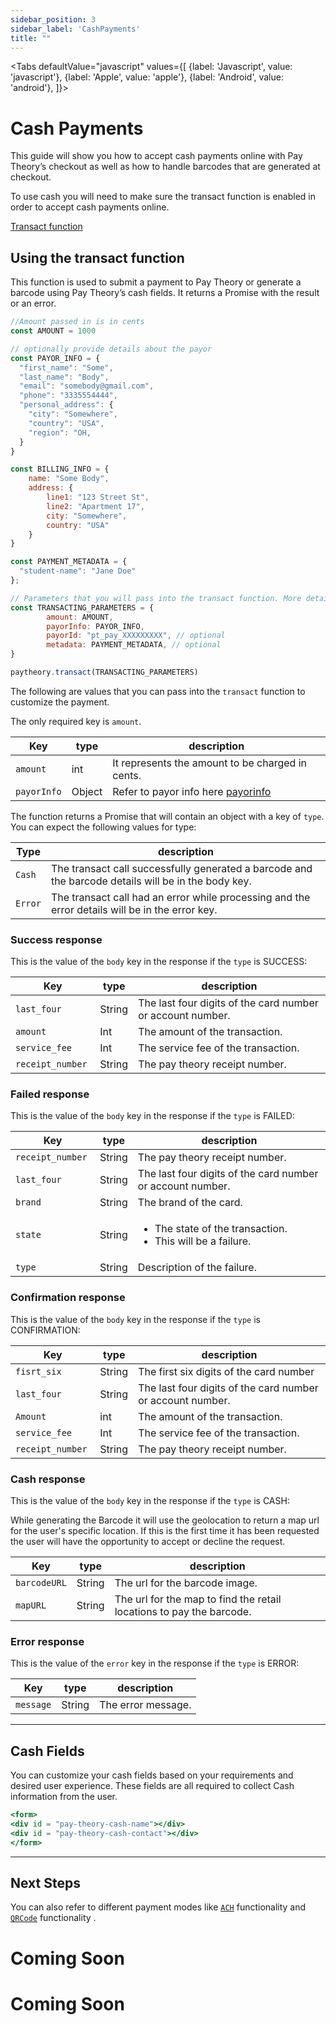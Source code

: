 ```yaml
---
sidebar_position: 3
sidebar_label: 'CashPayments'
title: ""
---
```




<Tabs
  defaultValue="javascript"
  values={[
    {label: 'Javascript', value: 'javascript'},
    {label: 'Apple', value: 'apple'},
    {label: 'Android', value: 'android'},
  ]}>
  <TabItem value="javascript">
  <h1>Cash Payments</h1>
  This guide will show you how to accept cash payments online with Pay Theory’s checkout as well as how to handle barcodes that are generated at checkout.  

  <Admonition type="danger"  title="Before you start">
    <p>To use cash you will need to make sure the transact function is enabled in order to accept cash payments online.</p>
    <a href= "../OnlinePayments/Getting%20Started/Quickstart#6-once-the-fields-are-valid-run-transaction" class="button button--primary button--md">Transact function</a>
  </Admonition>

## Using the transact function

This function is used to submit a payment to Pay Theory or generate a barcode using Pay Theory’s cash fields. It returns a Promise with the result or an error.

```jsx paytheory.js
//Amount passed in is in cents
const AMOUNT = 1000

// optionally provide details about the payor
const PAYOR_INFO = {
  "first_name": "Some",
  "last_name": "Body",
  "email": "somebody@gmail.com",
  "phone": "3335554444",
  "personal_address": {
    "city": "Somewhere",
    "country": "USA",
    "region": "OH,
  }
}

const BILLING_INFO = {
    name: "Some Body",
    address: {
        line1: "123 Street St",
        line2: "Apartment 17",
        city: "Somewhere",
        country: "USA"
    }
}

const PAYMENT_METADATA = {
  "student-name": "Jane Doe"
};

// Parameters that you will pass into the transact function. More details below.
const TRANSACTING_PARAMETERS = { 
        amount: AMOUNT, 
        payorInfo: PAYOR_INFO, 
        payorId: "pt_pay_XXXXXXXXX", // optional
        metadata: PAYMENT_METADATA, // optional 
}

paytheory.transact(TRANSACTING_PARAMETERS)
```

The following are values that you can pass into the `transact` function to customize the payment.

The only required key is `amount`.

|Key                |type               |description                                                                                |
--------------------|-------------------|-------------------------------------------------------------------------------------------|     
|`amount`           |int                |It represents the amount to be charged in cents.                                           |
|`payorInfo`        |Object             |Refer to payor info here [payorinfo](../../tutorial-extras/WEB/FUNCTIONS#payor-info-object)|

The function returns a Promise that will contain an object with a key of `type`. You can expect the following values for type:

|Type               |description                                                                                       |
--------------------|---------------------------------------------------------------------------------------------------|     
|`Cash`             |The transact call successfully generated a barcode and the barcode details will be in the body key.|
|`Error`            |The transact call had an error while processing and the error details will be in the error key.    |

### Success response
This is the value of the `body` key in the response if the `type` is SUCCESS:

|Key                |type               |description                                               |
--------------------|-------------------|----------------------------------------------------------|     
|`last_four`        |String             |The last four digits of the card number or account number.|
|`amount`           |Int                |The amount of the transaction.                            |
|`service_fee `     |Int                |The service fee of the transaction.                       |
|`receipt_number `  |String             |The pay theory receipt number.                            |

### Failed response
This is the value of the `body` key in the response if the `type` is FAILED:

|Key                |type               |description                                               |
--------------------|-------------------|----------------------------------------------------------|     
|`receipt_number `  |String             |The pay theory receipt number.                            |
|`last_four`        |String             |The last four digits of the card number or account number.|
|`brand`            |String             |The brand of the card.                                    |
|`state `           |String             |<ul><li>The state of the transaction.</li> <li> This will be a failure.</li></ul>   |
|`type `            |String             |Description of the failure.                               |

### Confirmation response
This is the value of the `body` key in the response if the `type` is CONFIRMATION:

|Key                |type               |description                                               |
--------------------|-------------------|----------------------------------------------------------|     
|`fisrt_six`        |String             |The first six digits of the card number|
|`last_four`        |String             |The last four digits of the card number or account number.|
|`Amount`           |int                |The amount of the transaction. |
|`service_fee `     |Int                |The service fee of the transaction.                       |
|`receipt_number `  |String             |The pay theory receipt number.                            |

### Cash response

This is the value of the `body` key in the response if the `type` is CASH:

While generating the Barcode it will use the geolocation to return a map url for the user's specific location. If this is the first time it has been requested the user will have the opportunity to accept or decline the request.

|Key                |type               |description                                               |
--------------------|-------------------|----------------------------------------------------------|     
|`barcodeURL`       |String             |The url for the barcode image.|
|`mapURL`           |String             |The url for the map to find the retail locations to pay the barcode.|

### Error response

This is the value of the `error` key in the response if the `type` is ERROR:

|Key                |type               |description                                               |
|--------------------|-------------------|----------------------------------------------------------|     
|`message`          |String             |The error message.|

***

## Cash Fields
You can customize your cash fields based on your requirements and desired user experience.
These fields are all required to collect Cash information from the user.

```jsx
<form>
<div id = "pay-theory-cash-name"></div>
<div id = "pay-theory-cash-contact"></div>
</form>
```
***

## Next Steps
You can also refer to different payment modes like [  `ACH`](ACH.mdx) functionality and [`QRCode`](QRCode.mdx) functionality .


  </TabItem>

  <TabItem value="apple">
  
  <h1 style={{marginTop: "24px"}}>Coming Soon</h1>
  </TabItem>
  <TabItem value="android">
  <h1 style={{marginTop: "24px"}}>Coming Soon</h1>
  
  </TabItem>
</Tabs>


